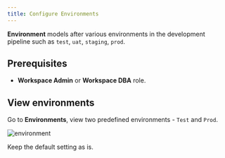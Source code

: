 ```yaml
---
title: Configure Environments
---
```


**Environment** models after various environments in the development pipeline such as `test`, `uat`, `staging`, `prod`.

## Prerequisites

- **Workspace Admin** or **Workspace DBA** role.

## View environments

Go to **Environments**, view two predefined environments - `Test` and `Prod`.

![environment](/content/docs/get-started/step-by-step/set-up-environments/environment.webp)

Keep the default setting as is.
